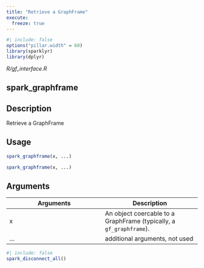 ```yaml
---
title: "Retrieve a GraphFrame"
execute:
  freeze: true
---
```


```r
#| include: false
options("pillar.width" = 60)
library(sparklyr) 
library(dplyr)
```

*R/gf_interface.R*

## spark_graphframe

## Description
Retrieve a GraphFrame 


## Usage
```r
spark_graphframe(x, ...) 

spark_graphframe(x, ...) 
```

## Arguments
|Arguments|Description|
|---|---|
| x | An object coercable to a GraphFrame (typically, a `gf_graphframe`). |
| ... | additional arguments, not used |








```r
#| include: false
spark_disconnect_all()
```
